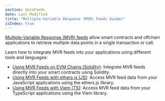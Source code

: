 ```yaml
---
section: dataFeeds
date: Last Modified
title: "Multiple-Variable Response (MVR) Feeds Guides"
isIndex: true
---
```


[Multiple-Variable Response (MVR) feeds](/data-feeds/mvr-feeds) allow smart contracts and offchain applications to retrieve multiple data points in a single transaction or call.

Learn how to integrate MVR feeds into your applications using different tools and languages:

- [Using MVR Feeds on EVM Chains (Solidity)](/data-feeds/mvr-feeds/guides/evm-solidity): Integrate MVR feeds directly into your smart contracts using Solidity.
- [Using MVR Feeds with ethers.js (JS)](/data-feeds/mvr-feeds/guides/ethersjs): Access MVR feed data from your JavaScript applications using the ethers.js library.
- [Using MVR Feeds with Viem (TS)](/data-feeds/mvr-feeds/guides/viem): Access MVR feed data from your TypeScript applications using the Viem library.
